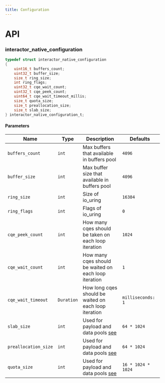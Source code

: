 ```yaml
---
title: Configuration
---
```


# API

### interactor_native_configuration

```c title="Declaration"
typedef struct interactor_native_configuration
{
    uint16_t buffers_count;
    uint32_t buffer_size;
    size_t ring_size;
    int ring_flags;
    uint32_t cqe_wait_count;
    uint32_t cqe_peek_count;
    uint64_t cqe_wait_timeout_millis;
    size_t quota_size;
    size_t preallocation_size;
    size_t slab_size;
} interactor_native_configuration_t;
```

#### Parameters

| Name                 | Type       | Description                                                               | Defaults                      |
| -------------------- | ---------- | ------------------------------------------------------------------------- | ----------------------------- |
| `buffers_count`      | `int`      | Max buffers that available in buffers pool                                | `4096                       ` |
| `buffer_size`        | `int`      | Max buffer size that available in buffers pool                            | `4096                       ` |
| `ring_size`          | `int`      | Size of io_uring                                                          | `16384                      ` |
| `ring_flags`         | `int`      | Flags of io_uring                                                         | `0                          ` |
| `cqe_peek_count`     | `int`      | How many cqes should be taken on each loop iteration                      | `1024`                        |
| `cqe_wait_count`     | `int`      | How many cqes should be waited on each loop iteration                     | `1`                           |
| `cqe_wait_timeout`   | `Duration` | How long cqes should be waited on each loop iteration                     | `milliseconds: 1`             |
| `slab_size`          | `int`      | Used for payload and data pools [see](https://github.com/tarantool/small) | `64 * 1024                  ` |
| `preallocation_size` | `int`      | Used for payload and data pools [see](https://github.com/tarantool/small) | `64 * 1024                  ` |
| `quota_size`         | `int`      | Used for payload and data pools [see](https://github.com/tarantool/small) | `16 * 1024 * 1024           ` |

